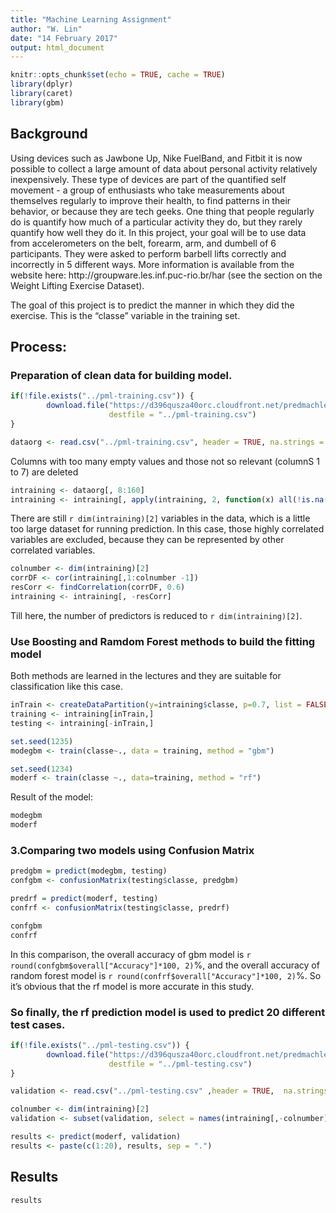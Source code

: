 ```yaml
---
title: "Machine Learning Assignment"
author: "W. Lin"
date: "14 February 2017"
output: html_document
---
```


```r
knitr::opts_chunk$set(echo = TRUE, cache = TRUE)
library(dplyr)
library(caret)
library(gbm)
```

## Background

Using devices such as Jawbone Up, Nike FuelBand, and Fitbit it is now possible to collect a large amount of data about personal activity relatively inexpensively. These type of devices are part of the quantified self movement - a group of enthusiasts who take measurements about themselves regularly to improve their health, to find patterns in their behavior, or because they are tech geeks. One thing that people regularly do is quantify how much of a particular activity they do, but they rarely quantify how well they do it. In this project, your goal will be to use data from accelerometers on the belt, forearm, arm, and dumbell of 6 participants. They were asked to perform barbell lifts correctly and incorrectly in 5 different ways. More information is available from the website here: http://groupware.les.inf.puc-rio.br/har (see the section on the Weight Lifting Exercise Dataset).


The goal of this project is to predict the manner in which they did the exercise. This is the "classe" variable in the training set. 

## Process:

### Preparation of clean data for building model.
```r

if(!file.exists("../pml-training.csv")) {
        download.file("https://d396qusza40orc.cloudfront.net/predmachlearn/pml-training.csv",
                      destfile = "../pml-training.csv")
}

dataorg <- read.csv("../pml-training.csv", header = TRUE, na.strings = c("","NA","#DIV/0!"))
```


Columns with too many empty values and those not so relevant (columnS 1 to 7) are deleted
```r
intraining <- dataorg[, 8:160]
intraining <- intraining[, apply(intraining, 2, function(x) all(!is.na(x)))]
```


There are still `r dim(intraining)[2]` variables in the data, which is a little too large dataset for running prediction. In this case, those highly correlated variables are excluded, because they can be represented by other correlated variables.


```r
colnumber <- dim(intraining)[2]
corrDF <- cor(intraining[,1:colnumber -1])
resCorr <- findCorrelation(corrDF, 0.6)
intraining <- intraining[, -resCorr]
```

Till here, the number of predictors is reduced to `r dim(intraining)[2]`.


### Use Boosting and Ramdom Forest methods to build the fitting model
Both methods are learned in the lectures and they are suitable for classification like this case.

```r
inTrain <- createDataPartition(y=intraining$classe, p=0.7, list = FALSE)
training <- intraining[inTrain,]
testing <- intraining[-inTrain,]

set.seed(1235)
modegbm <- train(classe~., data = training, method = "gbm")

set.seed(1234)
moderf <- train(classe ~., data=training, method = "rf")
```

Result of the model:
```r
modegbm
moderf
```


### 3.Comparing two models using Confusion Matrix
```r
predgbm = predict(modegbm, testing)
confgbm <- confusionMatrix(testing$classe, predgbm)

predrf = predict(moderf, testing)
confrf <- confusionMatrix(testing$classe, predrf)

```

```r
confgbm
confrf
```

In this comparison, the overall accuracy of gbm model is `r round(confgbm$overall["Accuracy"]*100, 2)`%, and the overall accuracy of random forest model is `r round(confrf$overall["Accuracy"]*100, 2)`%. So it's obvious that the rf model is more accurate in this study.


### So finally, the rf prediction model is used to predict 20 different test cases.
```r
if(!file.exists("../pml-testing.csv")) {
        download.file("https://d396qusza40orc.cloudfront.net/predmachlearn/pml-testing.csv",
                      destfile = "../pml-testing.csv")
}

validation <- read.csv("../pml-testing.csv" ,header = TRUE,  na.strings = c("","NA","#DIV/0!"))

colnumber <- dim(intraining)[2]
validation <- subset(validation, select = names(intraining[,-colnumber]))

results <- predict(moderf, validation)
results <- paste(c(1:20), results, sep = ".")
```

## Results
```r
results
```
